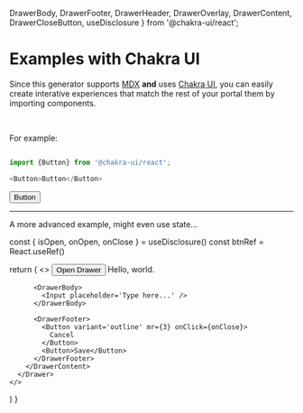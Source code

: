   DrawerBody,
  DrawerFooter,
  DrawerHeader,
  DrawerOverlay,
  DrawerContent,
  DrawerCloseButton, 
  useDisclosure
} from '@chakra-ui/react';


<Container>


# Examples with Chakra UI

Since this generator supports [MDX](https://mdxjs.com/) **and** uses [Chakra UI](https://v2.chakra-ui.com/), you can easily create interative experiences that match the rest of your portal them by importing components.

<br />

For example:
<br />

```js

import {Button} from '@chakra-ui/react';

<Button>Button</Button>

```

<Button my={2}>Button</Button>


<hr />


A more advanced example, might even use state...

  const { isOpen, onOpen, onClose } = useDisclosure()
  const btnRef = React.useRef()

  return (
    <>
      <Button ref={btnRef} colorScheme='teal' onClick={onOpen} my={4}>
        Open Drawer
      </Button>
      <Drawer
        isOpen={isOpen}
        placement='right'
        onClose={onClose}
        finalFocusRef={btnRef}
      >
        <DrawerOverlay />
        <DrawerContent>
          <DrawerCloseButton />
          <DrawerHeader>Hello, world.</DrawerHeader>

          <DrawerBody>
            <Input placeholder='Type here...' />
          </DrawerBody>

          <DrawerFooter>
            <Button variant='outline' mr={3} onClick={onClose}>
              Cancel
            </Button>
            <Button>Save</Button>
          </DrawerFooter>
        </DrawerContent>
      </Drawer>
    </>
  )
}

<DrawerExample />





</Container>
